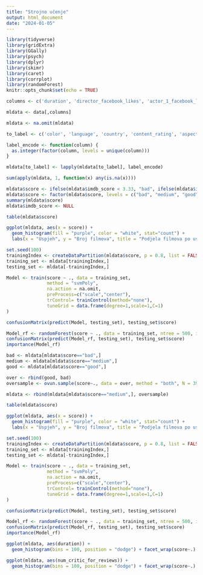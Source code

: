 ```yaml
---
title: "Strojno učenje"
output: html_document
date: "2024-01-05"
---
```


```r
library(tidyverse)
library(gridExtra)
library(GGally)
library(psych)
library(dplyr)
library(skimr)
library(caret)
library(corrplot)
library(randomForest)
knitr::opts_chunk$set(echo = TRUE)
```

```r
columns <- c('duration', 'director_facebook_likes', 'actor_1_facebook_likes','actor_2_facebook_likes', 'actor_3_facebook_likes', 'num_user_for_reviews', 'num_critic_for_reviews', 'num_voted_users', 'cast_total_facebook_likes', 'movie_facebook_likes', 'facenumber_in_poster', 'color', 'title_year', 'language', 'country', 'content_rating', 'aspect_ratio', 'gross', 'budget', 'imdb_score')

mldata <- data[,columns]

mldata <- na.omit(mldata)
```

```r
to_label <- c('color', 'language', 'country', 'content_rating', 'aspect_ratio')

label_encode <- function(column) {
  as.integer(factor(column, levels = unique(column)))
}

mldata[to_label] <- lapply(mldata[to_label], label_encode)
```


```r
sum(apply(mldata, 1, function(x) any(is.na(x))))
```


```r
mldata$score <- ifelse(mldata$imdb_score < 3.33, "bad", ifelse(mldata$imdb_score < 6.66, "medium", "good"))
mldata$score <- factor(mldata$score, levels = c("bad", "medium", "good"))
summary(mldata$score)
mldata$imdb_score <- NULL
```

```r
table(mldata$score)

ggplot(mldata, aes(x = score)) +
  geom_histogram(fill = "purple", color = "white", stat="count") +
  labs(x = "Uspjeh", y = "Broj filmova", title = "Podjela filmova po uspješnosti prije balansiranja skupova")
```


```r
set.seed(100)
trainingIndex <- createDataPartition(mldata$score, p = 0.8, list = FALSE)
training_set <- mldata[trainingIndex,]
testing_set <- mldata[-trainingIndex,]
```

```r
Model <- train(score ~ ., data = training_set,
               method = "svmPoly",
               na.action = na.omit,
               preProcess=c("scale","center"),
               trControl= trainControl(method="none"),
               tuneGrid = data.frame(degree=1,scale=1,C=1)
)
```

```r
confusionMatrix(predict(Model, testing_set), testing_set$score)
```

```r
Model_rf <- randomForest(score ~ ., data = training_set, ntree = 500, importance = TRUE)
confusionMatrix(predict(Model_rf, testing_set), testing_set$score)
importance(Model_rf)
```


```r
bad <- mldata[mldata$score=="bad",]
medium <- mldata[mldata$score=="medium",]
good <- mldata[mldata$score=="good",]
```


```r
over <- rbind(good, bad)
oversample <- ovun.sample(score~., data = over, method = "both", N = 3962)$data
```

```r
mldata <- rbind(mldata[mldata$score=="medium",], oversample)
```

```r
table(mldata$score)

ggplot(mldata, aes(x = score)) +
  geom_histogram(fill = "purple", color = "white", stat="count") +
  labs(x = "Uspjeh", y = "Broj filmova", title = "Podjela filmova po uspješnosti prije balansiranja skupova")
```

```r
set.seed(100)
trainingIndex <- createDataPartition(mldata$score, p = 0.8, list = FALSE)
training_set <- mldata[trainingIndex,]
testing_set <- mldata[-trainingIndex,]
```

```r
Model <- train(score ~ ., data = training_set,
               method = "svmPoly",
               na.action = na.omit,
               preProcess=c("scale","center"),
               trControl= trainControl(method="none"),
               tuneGrid = data.frame(degree=1,scale=1,C=1)
)
```

```r
confusionMatrix(predict(Model, testing_set), testing_set$score)
```

```r
Model_rf <- randomForest(score ~ ., data = training_set, ntree = 500, importance = TRUE)
confusionMatrix(predict(Model_rf, testing_set), testing_set$score)
importance(Model_rf)
```

```r
ggplot(mldata, aes(duration)) + 
  geom_histogram(bins = 100, position = "dodge") + facet_wrap(score~.)
```

```r
ggplot(mldata, aes(num_critic_for_reviews)) + 
  geom_histogram(bins = 100, position = "dodge") + facet_wrap(score~.)
```
